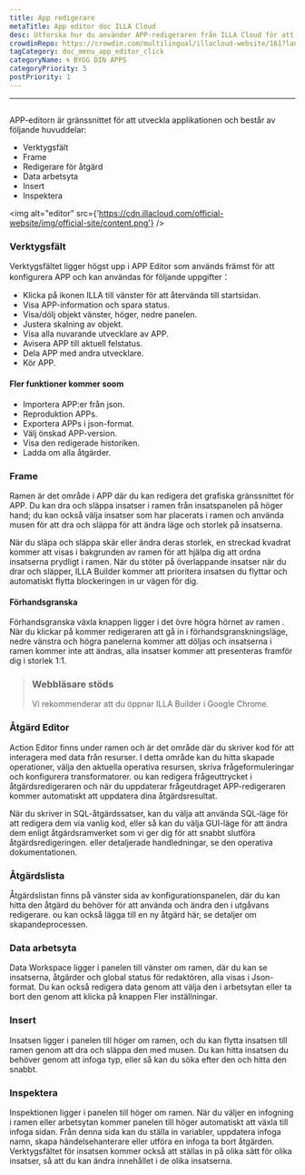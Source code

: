 ```yaml
---
title: App redigerare
metaTitle: App editor doc ILLA Cloud
desc: Utforska hur du använder APP-redigeraren från ILLA Cloud för att skapa och anpassa dina program med ett användarvänligt gränssnitt
crowdinRepo: https://crowdin.com/multilingual/illacloud-website/161?languages=sv&filter=basic&value=0
tagCategory: doc_menu_app_editor_click
categoryName: 🌀 BYGG DIN APPS
categoryPriority: 5
postPriority: 1
---
```


* * *

## <h2 hidden>Appredigerare</h2>

APP-editorn är gränssnittet för att utveckla applikationen och består av följande huvuddelar:

-   Verktygsfält
-   Frame
-   Redigerare för åtgärd
-   Data arbetsyta
-   Insert
-   Inspektera

<img alt="editor" src={'https://cdn.illacloud.com/official-website/img/official-site/content.png'} />

### Verktygsfält

Verktygsfältet ligger högst upp i APP Editor som används främst för att konfigurera APP och kan användas för följande uppgifter：

-   Klicka på ikonen ILLA till vänster för att återvända till startsidan.
-   Visa APP-information och spara status.
-   Visa/dölj objekt vänster, höger, nedre panelen.
-   Justera skalning av objekt.
-   Visa alla nuvarande utvecklare av APP.
-   Avisera APP till aktuell felstatus.
-   Dela APP med andra utvecklare.
-   Kör APP.

#### Fler funktioner kommer soom

-   Importera APP:er från json.
-   Reproduktion APPs.
-   Exportera APPs i json-format.
-   Välj önskad APP-version.
-   Visa den redigerade historiken.
-   Ladda om alla åtgärder.

[//]: # "[Image]"

### Frame

Ramen är det område i APP där du kan redigera det grafiska gränssnittet för APP. Du kan dra och släppa insatser i ramen från insatspanelen på höger hand; du kan också välja insatser som har placerats i ramen och använda musen för att dra och släppa för att ändra läge och storlek på insatserna.

När du släpa och släppa skär eller ändra deras storlek, en streckad kvadrat kommer att visas i bakgrunden av ramen för att hjälpa dig att ordna insatserna prydligt i ramen. När du stöter på överlappande insatser när du drar och släpper, ILLA Builder kommer att prioritera insatsen du flyttar och automatiskt flytta blockeringen in ur vägen för dig.

#### Förhandsgranska

Förhandsgranska växla knappen ligger i det övre högra hörnet av ramen . När du klickar på kommer redigeraren att gå in i förhandsgranskningsläge, nedre vänstra och högra panelerna kommer att döljas och insatserna i ramen kommer inte att ändras, alla insatser kommer att presenteras framför dig i storlek 1:1.

> ### Webbläsare stöds
>
> Vi rekommenderar att du öppnar ILLA Builder i Google Chrome.

### Åtgärd Editor

Action Editor finns under ramen och är det område där du skriver kod för att interagera med data från resurser. I detta område kan du hitta skapade operationer, välja den aktuella operativa resursen, skriva frågeformuleringar och konfigurera transformatorer. ou kan redigera frågeuttrycket i åtgärdsredigeraren och när du uppdaterar frågeutdraget APP-redigeraren kommer automatiskt att uppdatera dina åtgärdsresultat.

När du skriver in SQL-åtgärdssatser, kan du välja att använda SQL-läge för att redigera dem via vanlig kod, eller så kan du välja GUI-läge för att ändra dem enligt åtgärdsramverket som vi ger dig för att snabbt slutföra åtgärdsredigeringen. eller detaljerade handledningar, se den operativa dokumentationen.

### Åtgärdslista

Åtgärdslistan finns på vänster sida av konfigurationspanelen, där du kan hitta den åtgärd du behöver för att använda och ändra den i utgåvans redigerare. ou kan också lägga till en ny åtgärd här, se detaljer om skapandeprocessen.

### Data arbetsyta

Data Workspace ligger i panelen till vänster om ramen, där du kan se insatserna, åtgärder och global status för redaktören, alla visas i Json-format. Du kan också redigera data genom att välja den i arbetsytan eller ta bort den genom att klicka på knappen Fler inställningar.

### Insert

Insatsen ligger i panelen till höger om ramen, och du kan flytta insatsen till ramen genom att dra och släppa den med musen. Du kan hitta insatsen du behöver genom att infoga typ, eller så kan du söka efter den och hitta den snabbt.

[//]: # "[Image]"

### Inspektera

Inspektionen ligger i panelen till höger om ramen. När du väljer en infogning i ramen eller arbetsytan kommer panelen till höger automatiskt att växla till infoga sidan. Från denna sida kan du ställa in variabler, uppdatera infoga namn, skapa händelsehanterare eller utföra en infoga ta bort åtgärden. Verktygsfältet för insatsen kommer också att ställas in på olika sätt för olika insatser, så att du kan ändra innehållet i de olika insatserna.
